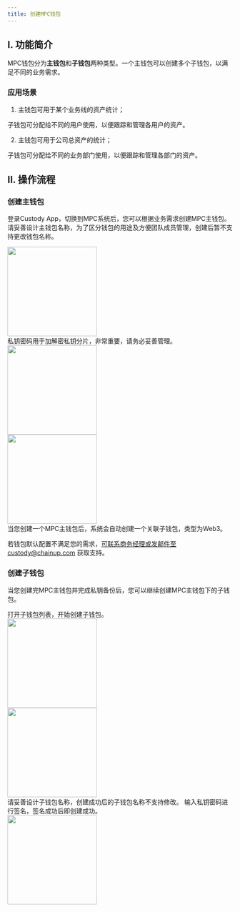 ```yaml
---
title: 创建MPC钱包
---
```


## I. 功能简介

MPC钱包分为**主钱包**和**子钱包**两种类型。一个主钱包可以创建多个子钱包，以满足不同的业务需求。

### 应用场景

1. 主钱包可用于某个业务线的资产统计；

子钱包可分配给不同的用户使用，以便跟踪和管理各用户的资产。

2. 主钱包可用于公司总资产的统计；

子钱包可分配给不同的业务部门使用，以便跟踪和管理各部门的资产。

## II. 操作流程

### 创建主钱包

登录Custody App，切换到MPC系统后，您可以根据业务需求创建MPC主钱包。
<Steps>
<Step title="命名主钱包">
请妥善设计主钱包名称，为了区分钱包的用途及方便团队成员管理，创建后暂不支持更改钱包名称。
<div className="w-full flex items-center justify-center"> 
<img src="/images/quickstart/mpc-main1_cn.png" width="200"/>
</div>
</Step>

<Step title="输入私钥密码">
私钥密码用于加解密私钥分片，非常重要，请务必妥善管理。
<div className="w-full flex items-center justify-center"> 
<img src="/images/quickstart/mpc-main3_cn.png" width="200"/> 
</div>
</Step>

<Step title="完成主钱包创建">
<div className="w-full flex items-center justify-center"> 
<img src="/images/quickstart/mpc-main5_cn.png" width="200"/> 
</div>
<Note>
当您创建一个MPC主钱包后，系统会自动创建一个关联子钱包，类型为Web3。

若钱包默认配置不满足您的需求，可联系商务经理或发邮件至custody@chainup.com 获取支持。
</Note>
</Step>
</Steps>

### 创建子钱包

当您创建完MPC主钱包并完成私钥备份后，您可以继续创建MPC主钱包下的子钱包。

<Steps>
<Step title="选择目标主钱包">
打开子钱包列表，开始创建子钱包。
<div className="w-full flex items-center justify-center"> 
<img src="/images/quickstart/mpc-sub3_cn.png" width="200"/> 
</div>
</Step>

<Step title="命名子钱包">
<div className="w-full flex items-center justify-center"> 
<img src="/images/quickstart/mpc-sub5_cn.png" width="200"/> 
</div>
<Warning>
请妥善设计子钱包名称，创建成功后的子钱包名称不支持修改。
</Warning>
</Step>

<Step title="私钥签名创建">
输入私钥密码进行签名，签名成功后即创建成功。
<div className="w-full flex items-center justify-center"> 
<img src="/images/quickstart/mpc-sub6_cn.png" width="200"/>
</div>
</Step>
</Steps>
